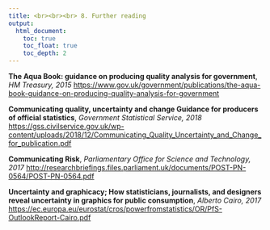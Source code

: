 ```yaml
---
title: <br><br><br> 8. Further reading
output:
  html_document:
    toc: true
    toc_float: true
    toc_depth: 2
---
```


<b>The Aqua Book: guidance on producing quality analysis for government</b>, <i> HM Treasury, 2015 </i>
[https://www.gov.uk/government/publications/the-aqua-book-guidance-on-producing-quality-analysis-for-government](https://www.gov.uk/government/publications/the-aqua-book-guidance-on-producing-quality-analysis-for-government)

<b>Communicating quality, uncertainty and change Guidance for producers of official statistics</b>, <i>Government Statistical Service, 2018</i> [https://gss.civilservice.gov.uk/wp-content/uploads/2018/12/Communicating_Quality_Uncertainty_and_Change_for_publication.pdf](https://gss.civilservice.gov.uk/wp-content/uploads/2018/12/Communicating_Quality_Uncertainty_and_Change_for_publication.pdf)

<b>Communicating Risk</b>, <i>Parliamentary Office for Science and Technology, 2017</i> [http://researchbriefings.files.parliament.uk/documents/POST-PN-0564/POST-PN-0564.pdf](http://researchbriefings.files.parliament.uk/documents/POST-PN-0564/POST-PN-0564.pdf)

<b>Uncertainty and graphicacy; How statisticians, journalists, and designers reveal uncertainty in graphics for public consumption</b>, <i>Alberto Cairo, 2017</i> [https://ec.europa.eu/eurostat/cros/powerfromstatistics/OR/PfS-OutlookReport-Cairo.pdf](https://ec.europa.eu/eurostat/cros/powerfromstatistics/OR/PfS-OutlookReport-Cairo.pdf)